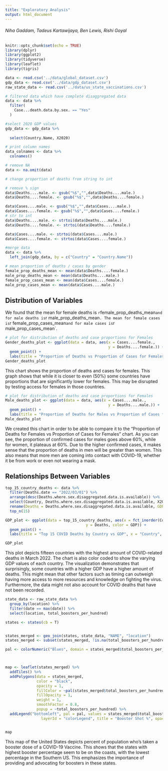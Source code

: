 ```yaml
---
title: "Exploratory Analysis"
output: html_document
---
```

###### Niha Gaddam, Tadeus Kartawijaya, Ben Lewis, Rishi Goyal
```r
knitr::opts_chunk$set(echo = TRUE)
library(dplyr)
library(ggplot2)
library(tidyverse)
library(leaflet)
library(tigris)

data <- read.csv('../data/global_dataset.csv') 
gdp_data <- read.csv('../data/gdp_dataset.csv') 
raw_state_data <- read.csv('../data/us_state_vaccinations.csv') 

# filtered data which have complete disaggregated data
data <- data %>%
  filter(
    Case...death.data.by.sex. == "Yes"
  )

#select 2020 GDP values
gdp_data <- gdp_data %>%
  
  select(Country.Name, X2020)

# print column names
data_colnames <- data %>%
  colnames()

# remove NA
data <- na.omit(data)

# change proportion of deaths from string to int

# remove % sign
data$Deaths....male. <- gsub("%$","",data$Deaths....male.)
data$Deaths....female. <- gsub("%$","",data$Deaths....female.)

data$Cases....male. <- gsub("%$","",data$Cases....male.)
data$Cases....female. <- gsub("%$","",data$Cases....female.)
# str to int
data$Deaths....male. <- strtoi(data$Deaths....male.)
data$Deaths....female. <- strtoi(data$Deaths....female.)

data$Cases....male. <- strtoi(data$Cases....male.)
data$Cases....female. <- strtoi(data$Cases....female.)

#merge data
data <- data %>%
  left_join(gdp_data, by = c("Country" = "Country.Name"))

# mean proportion of deaths / cases by gender
female_prop_deaths_mean <- mean(data$Deaths....female.)
male_prop_deaths_mean <- mean(data$Deaths....male.)
female_prop_cases_mean <- mean(data$Cases....female.)
male_prop_cases_mean <- mean(data$Cases....male.)
```
## Distribution of Variables
We found that the mean for female deaths is `r `female_prop_deaths_mean`and for male deaths is `r male_prop_deaths_mean`. The mean for female cases is `r female_prop_cases_mean` and for male cases is `r male_prop_cases_mean`.

```r
# plot for distribution of deaths and case proportions for Females
Gender_deaths_plot <- ggplot(data = data, aes(x = Cases....female.,
                                              y = Deaths....female.)) +
  geom_point() +
  labs(title = "Proportion of Deaths vs Proportion of Cases for Females", x = "Proportion of confirmed cases Female (%)", y = "Proportion of deaths in confirmed cases Female (%)")
Gender_deaths_plot
``` 

This chart shows the proportion of deaths and cases for females. This graph shows that while it is closer to even (50%) some countries have proportions that are significantly lower for females. This may be disrupted by testing access for females in those countries. 

```r
# plot for distribution of deaths and case proportions for Females
Male_deaths_plot <- ggplot(data = data, aes(x = Cases....male.,
                                              y = Deaths....male.)) +
  geom_point() +
  labs(title = "Proportion of Deaths for Males vs Proportion of Cases for Males", x = "Proportion of confirmed cases Male (%)", y = "Proportion of deaths in confirmed cases Male (%)")
Male_deaths_plot
``` 

We created this chart in order to be able to compare it to the "Proportion of Deaths for Females vs Proportion of Cases for Females" chart. As you can see, the proportion of confirmed cases for males goes above 60%, while for women, it plateaus at 60%. Due to the higher confirmed cases, it makes sense that the proportion of deaths in men will be greater than women. This also means that more men are coming into contact with COVID-19, whether it be from work or even not wearing a mask.

## Relationships Between Variables
```r
top_15_country_deaths <- data %>%
  filter(Deaths.date == "2022/03/01") %>%
  arrange(desc(Deaths.where.sex.disaggregated.data.is.available)) %>%
  select(Country, Deaths.where.sex.disaggregated.data.is.available, X2020) %>%
  rename(Deaths = Deaths.where.sex.disaggregated.data.is.available, GDP = X2020) %>%
  top_n(15)

GDP_plot <- ggplot(data = top_15_country_deaths, aes(x = fct_inorder(Country),
                                    y = Deaths, color = GDP)) +
  geom_point() +
  labs(title = "Top 15 COVID Deaths by Country vs GDP", x = "Country", y = "Deaths from COVID") + theme(axis.text.x = element_text(angle = 90))

GDP_plot
``` 

This plot depicts fifteen countries with the highest amount of COVID-related deaths in March 2022. The chart is also color coded to show the varying GDP values of each country. The visualization demonstrates that surprisingly, some countries with a higher GDP have a higher amount of deaths. This might mean that other factors such as timing can outweigh having more access to more resources and knowledge on fighting the virus. Furthermore, the data might not also account for COVID deaths that have not been recorded.
```r
state_data <- raw_state_data %>% 
  group_by(location) %>% 
  filter(date == max(date)) %>% 
  select(location, total_boosters_per_hundred)

states <- states(cb = T)


states_merged <- geo_join(states, state_data, "NAME", "location")
states_merged <- subset(states_merged, !is.na(total_boosters_per_hundred))

pal <- colorNumeric("Blues", domain = states_merged$total_boosters_per_hundred)



map <- leaflet(states_merged) %>%
  addTiles() %>% 
  addPolygons(data = states_merged,
              color = "black",
              opacity = 1,
              fillColor = ~pal(states_merged$total_boosters_per_hundred),
              fillOpacity = 1, 
              weight = 1, 
              smoothFactor = 0.8,
              popup = ~total_boosters_per_hundred) %>% 
  addLegend("bottomleft", pal = pal, values = states_merged$total_boosters_per_hundred, 
                layerId = "colorLegend", title = "Booster Shot %", opacity = 1)



```

```r
map


```
This map of the United States depicts percent of population who's taken a booster dose of a COVID-19 Vaccine. This shows that the states with highest booster percentage seem to be on the coasts, with the lowest percentage in the Southern US. This emphasizes the importance of providing and advocating for boosters in these states. 

